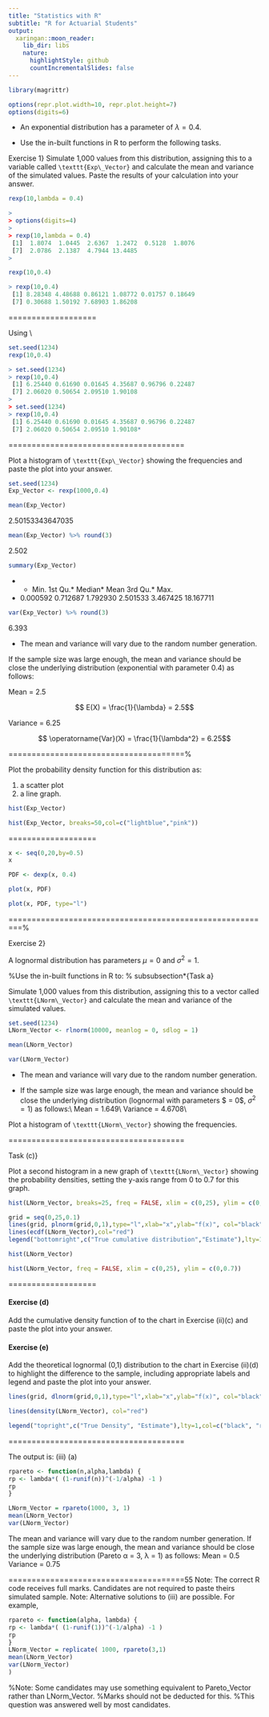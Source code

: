 ```yaml
---
title: "Statistics with R"
subtitle: "R for Actuarial Students"
output:
  xaringan::moon_reader:
    lib_dir: libs
    nature:
      highlightStyle: github
      countIncrementalSlides: false
---
```


```r
library(magrittr)

options(repr.plot.width=10, repr.plot.height=7)
options(digits=6)
```





* An exponential distribution has a parameter of $\lambda 
= 0.4$.

* Use the in-built functions in R to perform the following tasks.





Exercise 1}
Simulate 1,000 values from this distribution, assigning this to a variable called ``\texttt{Exp\_Vector}`` and calculate the mean and variance of
the simulated values. Paste the results of your calculation into your answer.


```r
rexp(10,lambda = 0.4)
```


```r
> 
> options(digits=4)
> 
> rexp(10,lambda = 0.4)
 [1]  1.8074  1.0445  2.6367  1.2472  0.5128  1.8076
 [7]  2.0786  2.1387  4.7944 13.4485
> 
```








```r
rexp(10,0.4)
```

```r
> rexp(10,0.4)
 [1] 8.28348 4.48688 0.86121 1.08772 0.01757 0.18649
 [7] 0.30688 1.50192 7.68903 1.86208
```
===================

Using \texttt{set.seed()}\\
```r
set.seed(1234)
rexp(10,0.4)
```

```r
> set.seed(1234)
> rexp(10,0.4)
 [1] 6.25440 0.61690 0.01645 4.35687 0.96796 0.22487
 [7] 2.06020 0.50654 2.09510 1.90108
> 
> set.seed(1234)
> rexp(10,0.4)
 [1] 6.25440 0.61690 0.01645 4.35687 0.96796 0.22487
 [7] 2.06020 0.50654 2.09510 1.90108* 
```





======================================


Plot a histogram of ``\texttt{Exp\_Vector}`` showing the frequencies and paste the plot into your answer.

```r
set.seed(1234)
Exp_Vector <- rexp(1000,0.4)
```


```r
mean(Exp_Vector) 
```


2.50153343647035



```r
mean(Exp_Vector) %>% round(3)
```


2.502



```r
summary(Exp_Vector)
```


* *  Min.   1st Qu.* Median*   Mean   3rd Qu.*   Max. 
*  0.000592  0.712687  1.792930  2.501533  3.467425 18.167711 



```r
var(Exp_Vector) %>% round(3)
```


6.393


* The mean and variance will vary due to the random number generation. 

If the sample size was large enough, the mean and variance should be close the underlying distribution (exponential with parameter 0.4) as follows:

Mean = 2.5

$$ E(X) = \frac{1}{\lambda} = 2.5$$

Variance = 6.25

$$ \operatorname{Var}(X) = \frac{1}{\lambda^2} = 6.25$$



======================================%

Plot the probability density function for this distribution as:

1. a scatter plot
2. a line graph.



```r
hist(Exp_Vector)
```


\includegraphics[scale=0.400]{00-A2/images/output_13_0.jpeg}



```r
hist(Exp_Vector, breaks=50,col=c("lightblue","pink"))

```

\includegraphics[scale=0.40]{00-A2/images/output_14_0.jpeg}

===================


```r
x <- seq(0,20,by=0.5)
x
```

\includegraphics[]{00-A2/images/Sequence.JPG}



```r
PDF <- dexp(x, 0.4)

plot(x, PDF)

```


\includegraphics[scale=0.4]{00-A2/images/output_16_0.jpeg}



```r
plot(x, PDF, type="l")
```


\includegraphics[scale=0.4]{00-A2/images/output_17_0.jpeg}

=========================================================%


Exercise  2}

A lognormal distribution has parameters $\mu = 0$ and $\sigma^2 = 1$.

%Use the in-built functions in R to:
% subsubsection*{Task a}

Simulate 1,000 values from this distribution, assigning this to a vector called ``\texttt{LNorm\_Vector}`` and calculate the mean and variance of the simulated values. 




```r
set.seed(1234)
LNorm_Vector <- rlnorm(10000, meanlog = 0, sdlog = 1)
```
```r
mean(LNorm_Vector) 

var(LNorm_Vector) 
```


\includegraphics[scale=1.2]{00-A2/images/lognormal_1_estimates.JPG}


* The mean and variance will vary due to the random number generation. 

* If the sample size was large enough, the mean and variance should be close the underlying
distribution (lognormal with parameters $ \mu = 0$, $\sigma^2 = 1$) as follows:\\
Mean = 1.649\\
Variance = 4.6708\\




Plot a histogram of ``\texttt{LNorm\_Vector}`` showing the frequencies.



\includegraphics[scale=0.4]{00-A2/images/output_23_0.jpeg}

======================================

Task (c)}

Plot a second histogram in a new graph of ``\texttt{LNorm\_Vector}`` showing the probability densities, setting the y-axis range from 0 to 0.7 for this graph.


```r
hist(LNorm_Vector, breaks=25, freq = FALSE, xlim = c(0,25), ylim = c(0,1))

grid = seq(0,25,0.1)
lines(grid, plnorm(grid,0,1),type="l",xlab="x",ylab="f(x)", col="black")
lines(ecdf(LNorm_Vector),col="red")
legend("bottomright",c("True cumulative distribution","Estimate"),lty=1,col=c("black", "red"))
```




```r
hist(LNorm_Vector)
```


\includegraphics[scale=0.4]{00-A2/images/output_24_0.jpeg}




```r
hist(LNorm_Vector, freq = FALSE, xlim = c(0,25), ylim = c(0,0.7))
```


\includegraphics[scale=0.4]{00-A2/images/output_25_0.png}

===================


#### Exercise  (d)
Add the cumulative density function of \texttt{LNorm\_Vector} to the chart
in Exercise  (ii)(c) and paste the plot into your answer.

#### Exercise  (e)

Add the theoretical lognormal (0,1) distribution to the chart in Exercise  (ii)(d) to highlight the difference to the sample, including
appropriate labels and legend and paste the plot into your answer.




```r
lines(grid, dlnorm(grid,0,1),type="l",xlab="x",ylab="f(x)", col="black")

lines(density(LNorm_Vector), col="red")

legend("topright",c("True Density", "Estimate"),lty=1,col=c("black", "red"))

```


======================================




The output is:
(iii) (a)

```r
rpareto <- function(n,alpha,lambda) {
rp <- lambda*( (1-runif(n))^(-1/alpha) -1 )
rp
}
```


```r

LNorm_Vector = rpareto(1000, 3, 1)
mean(LNorm_Vector)
var(LNorm_Vector)
```



The mean and variance will vary due to the random number generation. If the sample size
was large enough, the mean and variance should be close the underlying distribution
(Pareto α = 3, λ = 1) as follows:
Mean = 0.5
Variance = 0.75


======================================55
Note: The correct R code receives full marks.
Candidates are not required to paste theirs simulated sample.
Note: Alternative solutions to (iii) are possible. For example,

```r
rpareto <- function(alpha, lambda) {
rp <- lambda*( (1-runif(1))^(-1/alpha) -1 )
rp
}
LNorm_Vector = replicate( 1000, rpareto(3,1)
mean(LNorm_Vector)
var(LNorm_Vector)
)
```


%Note: Some candidates may use something equivalent to Pareto_Vector rather than LNorm_Vector.
%Marks should not be deducted for this.
%This question was answered well by most candidates.


